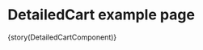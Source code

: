 

<Meta title="Pages/DetailedCart"
  component={DetailedCartComponent}
/>

# DetailedCart example page 


<Preview>
  <Story 
    name='DetailedCart' 
    inline 
    parameters={params(DetailedCartComponent)}
  >
    {story(DetailedCartComponent)}
  </Story>
</Preview>